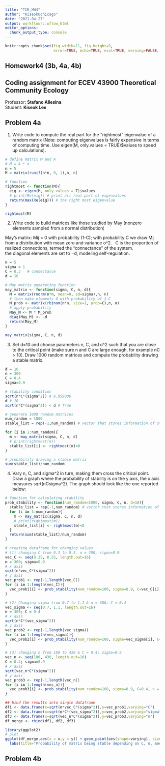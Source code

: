 ```yaml
---
title: "TCE_HW4"
author: "KiseokUchicago"
date: "2021-04-27"
output: workflowr::wflow_html
editor_options:
  chunk_output_type: console
---
```


```r
knitr::opts_chunk$set(fig.width=11, fig.height=9,
                      error=TRUE, echo=TRUE, eval=TRUE, warning=FALSE, message=FALSE)
```

## Homework4 (3b, 4a, 4b)
## Coding assignment for ECEV 43900 Theoretical Community Ecology
Professor: **Stefano Allesina** \
Student: **Kiseok Lee**  

## Problem 4a

(1) Write code to compute the real part for the “rightmost” eigenvalue of a random matrix (Note: computing eigenvalues is fairly expensive in terms of computing time. Use eigen(M, only.values = TRUE)$values to speed up calculations).
```r
# define matrix M and A
# M = A * x
n = 5
M = matrix(runif(n*n, 0, 1),n, n)

# function
rightmost <- function(M){
  eig <- eigen(M, only.values = T)$values
  # print(Re(eig)) # print all real part of eigenvalues
  return(max(Re(eig))) # the right most eigenvalue
} 

rightmost(M)
```

(2) Write code to build matrices like those studied by May (nonzero elements sampled from a normal distribution)

May's matrix: Mij = 0 with probability (1-C); with probability C we draw Mij from a distribution with mean zero and variance σ^2. \  
C is the proportion of realized connections, termed the “connectance” of the system.\
the diagonal elements are set to −d, modeling self-regulation.

```r
n = 5
sigma = 1
C = 0.3   # connectance
d = 10

# May matrix generating function
may_matrix <- function(sigma, C, n, d){
  M = matrix(rnorm(n*n, mean=0, sd=sigma),n, n)
  # then make elements 0 with probability of 1-C
  M_prob <- matrix(rbinom(n*n, size=1, prob=C),n, n)
  # apply probability
  May_M <- M * M_prob
  diag(May_M) <- -d 
  return(May_M)
}

may_matrix(sigma, C, n, d)

```

(3) Set d=10 and choose parameters n, C, and σ^2 such that you are close to the critical point (make sure n and C are large enough, for example nC > 10). Draw 1000 random matrices and compute the probability drawing a stable matrix.

```r
d = 10
n = 300
C = 0.4
sigma=0.9

# stability condition
sqrt(n*C*(sigma^2)) # 9.859006
d # 10
sqrt(n*C*(sigma^2)) < d # True

# generate 1000 random matrices
num_random = 1000
stable_list = rep(-1,num_random) # vector that stores information of stable (true=1) vs unstable (false=0)

for (i in 1:num_random){
  m <- may_matrix(sigma, C, n, d)
  # print(rightmost(m))
  stable_list[i] <- rightmost(m)<0
}

# probability drawing a stable matrix
sum(stable_list)/num_random

```

(4) Vary n, C, and sigma^2 in turn, making them cross the critical point. Draw a graph where the probability of stability is on the y axis, the x axis measures sqrt(nCsigma^2). The graph should look like the one reported below:

```r
# function for calculating stability
prob_stability <- function(num_random=1000, sigma, C, n, d=10){
  stable_list = rep(-1,num_random) # vector that stores information of stable (true=1) vs unstable (false=0)
  for (i in 1:num_random){
    m <- may_matrix(sigma, C, n, d)
    # print(rightmost(m))
    stable_list[i] <- rightmost(m)<0
  }
  return(sum(stable_list)/num_random)
}

# creating dataframe for changing values
# (1) changing C from 0.3 to 0.5. n = 300, sigma=0.9
vec_C <- seq(0.25, 0.55, length.out=16)
n = 300; sigma=0.9
# x axis
sqrt(n*vec_C*(sigma^2))
# y axis
vec_prob1 <- rep(-1,length(vec_C))
for (i in 1:length(vec_C)){
  vec_prob1[i] <- prob_stability(num_random=100, sigma=0.9, C=vec_C[i], n = 300, d=10)
}

# (2) Changing sigma from 0.7 to 1.1 & n = 300; C = 0.4
vec_sigma <- seq(0.7, 1.1, length.out=16)
n = 300; C = 0.4
# x axis
sqrt(n*C*(vec_sigma^2))
# y axis
vec_prob2 <- rep(-1,length(vec_sigma))
for (i in 1:length(vec_sigma)){
  vec_prob2[i] <- prob_stability(num_random=100, sigma=vec_sigma[i], C=0.4, n = 300, d=10)
}

# (3) changing n from 180 to 430 & C = 0.4; sigma=0.9
vec_n <- seq(180, 430, length.out=16)
C = 0.4; sigma=0.9
# x axis
sqrt(vec_n*C*(sigma^2))
# y axis
vec_prob3 <- rep(-1,length(vec_n))
for (i in 1:length(vec_n)){
  vec_prob3[i] <- prob_stability(num_random=100, sigma=0.9, C=0.4, n = vec_n[i], d=10)
}

## bind the results into single dataframe
df1 <- data.frame(x=sqrt(n*vec_C*(sigma^2)),y=vec_prob1,varying="C")
df2 <- data.frame(x=sqrt(n*C*(vec_sigma^2)),y=vec_prob2,varying="sigma")
df3 <- data.frame(x=sqrt(vec_n*C*(sigma^2)),y=vec_prob3,varying="n")
df_merge <- rbind(df1, df2, df3)

library(ggplot2)
# plot
ggplot(df_merge,aes(x = x,y = y)) + geom_point(aes(shape=varying), size=3, color='maroon') + theme_bw() +
  labs(title="Probability of matrix being stable depending on C, n, and sigma \n", x="\n sqrt(n*C*(sigma^2))",y="probability of having stable community matrix \n")

```

## Problem 4b







